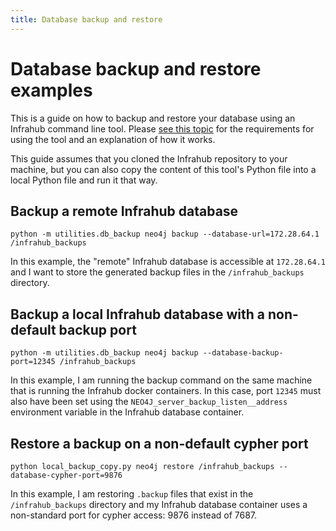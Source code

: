 ```yaml
---
title: Database backup and restore
---
```


# Database backup and restore examples

This is a guide on how to backup and restore your database using an Infrahub command line tool. Please [see this topic](/topics/database-backup) for the requirements for using the tool and an explanation of how it works.

This guide assumes that you cloned the Infrahub repository to your machine, but you can also copy the content of this tool's Python file into a local Python file and run it that way.

## Backup a remote Infrahub database

```
python -m utilities.db_backup neo4j backup --database-url=172.28.64.1 /infrahub_backups
```

In this example, the "remote" Infrahub database is accessible at `172.28.64.1` and I want to store the generated backup files in the `/infrahub_backups` directory.

## Backup a local Infrahub database with a non-default backup port

```
python -m utilities.db_backup neo4j backup --database-backup-port=12345 /infrahub_backups
```

In this example, I am running the backup command on the same machine that is running the Infrahub docker containers. In this case, port `12345` must also have been set using the `NEO4J_server_backup_listen__address` environment variable in the Infrahub database container.

## Restore a backup on a non-default cypher port

```
python local_backup_copy.py neo4j restore /infrahub_backups --database-cypher-port=9876
```

In this example, I am restoring `.backup` files that exist in the `/infrahub_backups` directory and my Infrahub database container uses a non-standard port for cypher access: 9876 instead of 7687.